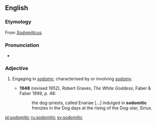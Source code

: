 ==English==

===Etymology===
From {{etyl|la|en}} ''[[Sodomiticus]]''.

===Pronunciation===
* {{IPA|/sɒdəˈmɪtɪk/|lang=en}}

===Adjective===
{{en-adj}}

# {{context|rare|lang=en}} Engaging in [[sodomy]]; characterised by or involving [[sodomy]].
#* '''1948''' (revised 1952), Robert Graves, ''The White Goddess'', Faber & Faber 1999, p. 48:
#*: the dog-priests, called Enariae [...] indulged in '''sodomitic''' frenzies in the Dog days at the rising of the Dog-star, Sirius.

[[pl:sodomitic]]
[[ru:sodomitic]]
[[sv:sodomitic]]